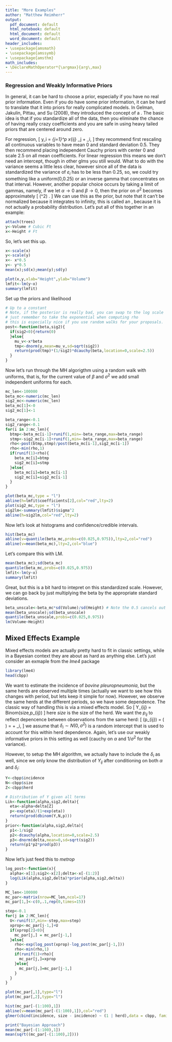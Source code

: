 ```yaml
---
title: "More Examples"
author: "Matthew Reimherr"
output:
  pdf_document: default
  html_notebook: default
  html_document: default
  word_document: default
header_includes:
- \usepackage{amsmath}
- \usepackage{amssymb}
- \usepackage{amsthm}
math_includes:
- \DeclareMathOperator*{\argmax}{arg\,max}
---
```


\newcommand{\E}{\mathop{\mathrm{E}}}
\newcommand{\Cov}{\mathop{\mathrm{Cov}}}

\newcommand{\mcF}{{\mathcal{F}}}
\newcommand{\bH}{{\bf H}}
\newcommand{\mbR}{{\mathbb{R}}}
\newcommand{\bx}{{\bf{x}}}

\newcommand{\vep}{{\varepsilon}}



### Regression and Weakly Informative Priors
In general, it can be hard to choose a prior, especially if you have no real prior information.  Even if you do have some prior information, it can be hard to translate that it into priors for really complicated models.  In Gelman, Jakulin, Pittau, and Su (2008), they introduced the concept of a \textit{ weakly informative prior}.  The basic idea is that if you standardize all of the data, then you eliminate the chance of having really crazy coefficients and you are safe in using heavy tailed priors that are centered around zero.

For regression,
\[
y_i = \sum_{j=1}^p x_{ij} \beta_j + \vep_i, 
\]
they recommend first rescaling all continuous variables to have mean 0 and standard deviation 0.5.  They then recommend placing independent Cauchy priors with center 0 and scale 2.5 on all mean coefficients.  For linear regression this means we don't need an intercept, though in other glms you still would.  What to do with the variance seems a little less clear, however since all of the data is standardized the variance of $\vep_i$ has to be less than 0.25, so, we could try something like a uniform(0,0.25) or an inverse gamma that concentrates on that interval.  However, another popular choice occurs by taking a limit of gammas, namely, if we let $\alpha \to 0$ and $\beta \to 0$, then the prior on $\sigma^2$ becomes approximately
\[
\pi(\sigma^2) \approx \frac{1}{\sigma^2}.
\]
We can use this as the prior, but note that it can't be normalized because it integrates to infinity, this is called an \textit{improper prior}, because it is not actually a probability distribution.  Let's put all of this together in an example:
\begin{align*}
p(y_i | x_i, \beta,\sigma^2) & \sim N(x_i^\top \beta, \sigma^2) \\
\pi(\beta_i) &\sim Cauchy(0,2.5) \\
\pi(\sigma^2) & \sim \frac{1}{\sigma^2}
\end{align*}

```r
attach(trees)
y<-Volume # Cubic Ft
x<-Height # Ft
```

So, let's set this up.
```r
x<-scale(x)
y<-scale(y)
x<- x*0.5
y<- y*0.5
mean(x);sd(x);mean(y);sd(y)

plot(x,y,xlab="Height",ylab="Volume")
lmfit<-lm(y~x)
summary(lmfit)
```

Set up the priors and likelihood
```r

# Up to a constant
# Note, if the posterior is really bad, you can swap to the log scale
# just remember to take the exponential when computing rho
# this is especially nice if you use random walks for your proposals.
post<-function(beta,sig2){
  if(sig2<0){return(0)
  }else{
    mu_v<-x*beta
    tmp<-dnorm(y,mean=mu_v,sd=sqrt(sig2))
    return(prod(tmp)*(1/sig2)*dcauchy(beta,location=0,scale=2.5))
  }
}
```

Now let's run through the MH algorigthm using a random walk with uniforms, that is, for the current value of $\beta$ and $\sigma^2$ we add small independent uniforms for each.
```r
mc_len<-100000
beta_mc<-numeric(mc_len)
sig2_mc<-numeric(mc_len)
beta_mc[1]<-0
sig2_mc[1]<-1

beta_range<-0.1
sig2_range<-0.1
for(i in 2:mc_len){
  btmp<-beta_mc[i-1]+runif(1,min=-beta_range,max=beta_range)
  stmp<-sig2_mc[i-1]+runif(1,min=-beta_range,max=beta_range)
  rho<-post(btmp,stmp)/post(beta_mc[i-1],sig2_mc[i-1])
  rho<-min(rho,1)
  if(runif(1)<rho){
    beta_mc[i]=btmp
    sig2_mc[i]=stmp
  }else{
    beta_mc[i]=beta_mc[i-1]
    sig2_mc[i]=sig2_mc[i-1]
  }
}
```

```r
plot(beta_mc,type = "l")
abline(h=lmfit$coefficients[2],col="red",lty=2)
plot(sig2_mc,type = "l")
sig2lm<-summary(lmfit)$sigma^2
abline(h=sig2lm,col="red",lty=2)
```

Now let's look at histograms and confidence/credible intervals.
```r
hist(beta_mc)
abline(v=quantile(beta_mc,probs=c(0.025,0.975)),lty=2,col="red")
abline(v=mean(beta_mc),lty=2,col="blue")
```

Let's compare this with LM.
```r
mean(beta_mc);sd(beta_mc)
quantile(beta_mc,probs=c(0.025,0.975))
lmfit<-lm(y~x)
summary(lmfit)
```

Great, but this is a bit hard to intepret on this standardized scale.  However, we can go back by just multiplying the beta by the appropriate standard deviations.
```r
beta_unscale<-beta_mc*sd(Volume)/sd(Height) # Note the 0.5 cancels out of the top and bottom
mean(beta_unscale);sd(beta_unscale)
quantile(beta_unscale,probs=c(0.025,0.975))
lm(Volume~Height)
```

## Mixed Effects Example
Mixed effects models are actually pretty hard to fit in classic settings, while in a Bayesian context they are about as hard as anything else.  Let's just consider an exmaple from the *lme4* package
```r
library(lme4)
head(cbpp)
```
We want to estimate the incidence of *bovine pleuropneumonia*, but the same herds are observed multiple times (actually we want to see how this changes with period, but lets keep it simple for now).  However, we observe the same herds at the different periods, so we have some dependence.  The classic way of handling this is via a mixed effects model.  So
\[
Y_{ij} = \text{incidence for herd $i$ at period $j$} \sim Binom(size,p_{ij})
\]
here *size* is the size of the herd.  We want the $p_{ij}$ to reflect depencence between observations from the same herd:
\[
\mbox{logit}(p_{ij}) = \log\left( \frac{p_{ij}}{1-p_{ij}}\right) = \alpha + \delta_i,
\]
we assume that $\delta_i \sim N(0,\sigma^2)$ is a random intercept that is used to account for this within herd dependence.  Again, let's use our weakly informative priors in this setting as well (cauchy on $\alpha$ and $1/\sigma^2$ for the variance).

However, to setup the MH algorithm, we actually have to include the $\delta_i$ as well, since we only know the distribution of $Y_{ij}$ after conditioning on both $\alpha$ and $\delta_i$:
\begin{align*}
p(Y_{ij} | \alpha, \delta_i, \sigma^2) & \sim Binom(Size_{ij}, p_{ij}) \\
\pi(\alpha) & \sim Cauchy(0,scale=2.5) \\
\pi(\sigma^2) & \propto 1/\sigma^2 \\
p(\delta_i | \sigma^2) & \sim N(0,\sigma^2)
\end{align*}

```r
Y<-cbpp$incidence
N<-cbpp$size
Z<-cbpp$herd

# Distribution of Y given all terms
Lik<-function(alpha,sig2,delta){
  eta<-alpha+delta[Z]
  p<-exp(eta)/(1+exp(eta))
  return(prod(dbinom(Y,N,p)))
}
prior<-function(alpha,sig2,delta){
  p1<-1/sig2
  p2<-dcauchy(alpha,location=0,scale=2.5)
  p3<-dnorm(delta,mean=0,sd=sqrt(sig2))
  return(p1*p2*prod(p3))
}
```
Now let's just feed this to *metrop*
```r
log_post<-function(x){
  alpha<-x[1];sig2<-x[2];delta<-x[-(1:2)]
  log(Lik(alpha,sig2,delta)*prior(alpha,sig2,delta))
}
```
```r
MC_len<-100000
mc_par<-matrix(nrow=MC_len,ncol=17)
mc_par[1,]<-c(0,.1,rep(0,times=15))

step<-0.1
for(j in 2:MC_len){
  U<-runif(17,min=-step,max=step)
  xprop<-mc_par[j-1,]+U
  if(xprop[2]<0){
    mc_par[j,] = mc_par[j-1,]
  }else{
    rho<-exp(log_post(xprop)-log_post(mc_par[j-1,]))
    rho<-min(rho,1)
    if(runif(1)<rho){
      mc_par[j,]=xprop
    }else{
      mc_par[j,]=mc_par[j-1,]
    }
  }
}
```

```r
plot(mc_par[,1],type="l")
plot(mc_par[,2],type="l")
```


```r
hist(mc_par[-(1:100),1])
abline(v=mean(mc_par[-(1:100),1]),col="red")
glmer(cbind(incidence, size - incidence) ~ (1 | herd),data = cbpp, family = binomial)

print("Bayesian Approach")
mean(mc_par[-(1:100),1])
mean(sqrt((mc_par[-(1:100),2])))
```























